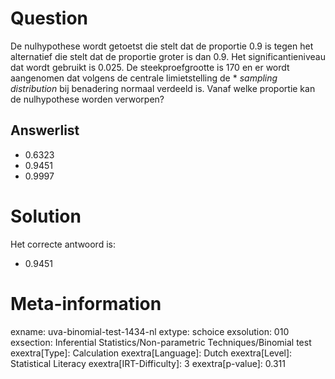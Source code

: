 Question
========

De nulhypothese wordt getoetst die stelt dat de proportie 0.9 is tegen
het alternatief die stelt dat de proportie groter is dan 0.9. Het
significantieniveau dat wordt gebruikt is 0.025. De steekproefgrootte is
170 en er wordt aangenomen dat volgens de centrale limietstelling de
* *sampling distribution* bij benadering normaal verdeeld is. Vanaf welke
proportie kan de nulhypothese worden verworpen?

Answerlist
----------

* 0.6323
* 0.9451
* 0.9997

Solution
========

Het correcte antwoord is: 

* 0.9451

Meta-information
================
exname: uva-binomial-test-1434-nl
extype: schoice
exsolution: 010
exsection: Inferential Statistics/Non-parametric Techniques/Binomial test
exextra[Type]: Calculation
exextra[Language]: Dutch
exextra[Level]: Statistical Literacy
exextra[IRT-Difficulty]: 3
exextra[p-value]: 0.311

